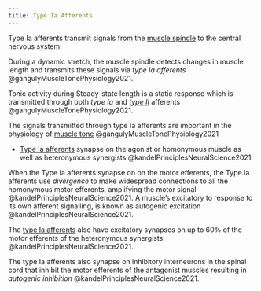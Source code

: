 ```yaml
---
title: Type Ia Afferents
---
```



Type Ia afferents transmit signals from the [muscle spindle]({{< var ref-muscle-spindle.path >}}) to the central nervous system.

During a dynamic stretch, the muscle spindle detects changes in muscle length and transmits these signals via *type Ia afferents* @gangulyMuscleTonePhysiology2021.

Tonic activity during Steady-state length is a static response which is transmitted through both *type Ia* and [*type II*]({{< var ref-type-ii-afferent.path >}}) afferents @gangulyMuscleTonePhysiology2021.



The signals transmitted through type Ia afferents are important in the physiology of [muscle tone]({{< var ref-skeletal-muscle-tone.path >}}) @gangulyMuscleTonePhysiology2021

- [Type Ia afferents]({{< var ref-type-ia-afferent.path >}}) synapse on the agonist or homonymous muscle as well as heteronymous synergists @kandelPrinciplesNeuralScience2021.

When the Type Ia afferents synapse on on the motor efferents, the Type Ia afferents use *divergence* to make widespread connections to all the homonymous motor efferents, amplifying the motor signal @kandelPrinciplesNeuralScience2021.
A muscle's excitatory to response to its own afferent signalling, is known as autogenic excitation @kandelPrinciplesNeuralScience2021.

The [type Ia afferents]({{< var ref-type-ia-afferent.path >}}) also have excitatory synapses on up to 60% of the motor efferents of the heteronymous synergists @kandelPrinciplesNeuralScience2021.


The type Ia afferents also synapse on inhibitory interneurons in the spinal cord that inhibit the motor efferents of the antagonist muscles resulting in *autogenic inhibition* @kandelPrinciplesNeuralScience2021.